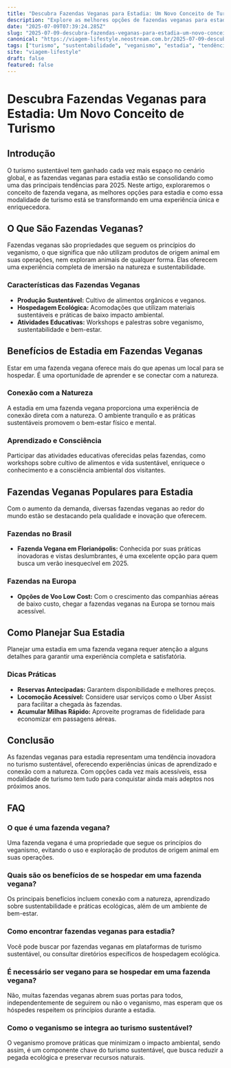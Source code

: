 ```yaml
---
title: "Descubra Fazendas Veganas para Estadia: Um Novo Conceito de Turismo"
description: "Explore as melhores opções de fazendas veganas para estadia e mergulhe em um turismo sustentável e inovador. Saiba como essa tendência se consolida em 2025."
date: "2025-07-09T07:39:24.285Z"
slug: "2025-07-09-descubra-fazendas-veganas-para-estadia-um-novo-conceito-de-turismo"
canonical: "https://viagem-lifestyle.neostream.com.br/2025-07-09-descubra-fazendas-veganas-para-estadia-um-novo-conceito-de-turismo"
tags: ["turismo", "sustentabilidade", "veganismo", "estadia", "tendências"]
site: "viagem-lifestyle"
draft: false
featured: false
---
```


# Descubra Fazendas Veganas para Estadia: Um Novo Conceito de Turismo

## Introdução
O turismo sustentável tem ganhado cada vez mais espaço no cenário global, e as fazendas veganas para estadia estão se consolidando como uma das principais tendências para 2025. Neste artigo, exploraremos o conceito de fazenda vegana, as melhores opções para estadia e como essa modalidade de turismo está se transformando em uma experiência única e enriquecedora.

## O Que São Fazendas Veganas?
Fazendas veganas são propriedades que seguem os princípios do veganismo, o que significa que não utilizam produtos de origem animal em suas operações, nem exploram animais de qualquer forma. Elas oferecem uma experiência completa de imersão na natureza e sustentabilidade.

### Características das Fazendas Veganas
- **Produção Sustentável:** Cultivo de alimentos orgânicos e veganos.
- **Hospedagem Ecológica:** Acomodações que utilizam materiais sustentáveis e práticas de baixo impacto ambiental.
- **Atividades Educativas:** Workshops e palestras sobre veganismo, sustentabilidade e bem-estar.

## Benefícios de Estadia em Fazendas Veganas
Estar em uma fazenda vegana oferece mais do que apenas um local para se hospedar. É uma oportunidade de aprender e se conectar com a natureza.

### Conexão com a Natureza
A estadia em uma fazenda vegana proporciona uma experiência de conexão direta com a natureza. O ambiente tranquilo e as práticas sustentáveis promovem o bem-estar físico e mental.

### Aprendizado e Consciência
Participar das atividades educativas oferecidas pelas fazendas, como workshops sobre cultivo de alimentos e vida sustentável, enriquece o conhecimento e a consciência ambiental dos visitantes.

## Fazendas Veganas Populares para Estadia
Com o aumento da demanda, diversas fazendas veganas ao redor do mundo estão se destacando pela qualidade e inovação que oferecem.

### Fazendas no Brasil
- **Fazenda Vegana em Florianópolis:** Conhecida por suas práticas inovadoras e vistas deslumbrantes, é uma excelente opção para quem busca um verão inesquecível em 2025.

### Fazendas na Europa
- **Opções de Voo Low Cost:** Com o crescimento das companhias aéreas de baixo custo, chegar a fazendas veganas na Europa se tornou mais acessível.

## Como Planejar Sua Estadia
Planejar uma estadia em uma fazenda vegana requer atenção a alguns detalhes para garantir uma experiência completa e satisfatória.

### Dicas Práticas
- **Reservas Antecipadas:** Garantem disponibilidade e melhores preços.
- **Locomoção Acessível:** Considere usar serviços como o Uber Assist para facilitar a chegada às fazendas.
- **Acumular Milhas Rápido:** Aproveite programas de fidelidade para economizar em passagens aéreas.

## Conclusão
As fazendas veganas para estadia representam uma tendência inovadora no turismo sustentável, oferecendo experiências únicas de aprendizado e conexão com a natureza. Com opções cada vez mais acessíveis, essa modalidade de turismo tem tudo para conquistar ainda mais adeptos nos próximos anos.

## FAQ

### O que é uma fazenda vegana?
Uma fazenda vegana é uma propriedade que segue os princípios do veganismo, evitando o uso e exploração de produtos de origem animal em suas operações.

### Quais são os benefícios de se hospedar em uma fazenda vegana?
Os principais benefícios incluem conexão com a natureza, aprendizado sobre sustentabilidade e práticas ecológicas, além de um ambiente de bem-estar.

### Como encontrar fazendas veganas para estadia?
Você pode buscar por fazendas veganas em plataformas de turismo sustentável, ou consultar diretórios específicos de hospedagem ecológica.

### É necessário ser vegano para se hospedar em uma fazenda vegana?
Não, muitas fazendas veganas abrem suas portas para todos, independentemente de seguirem ou não o veganismo, mas esperam que os hóspedes respeitem os princípios durante a estadia.

### Como o veganismo se integra ao turismo sustentável?
O veganismo promove práticas que minimizam o impacto ambiental, sendo assim, é um componente chave do turismo sustentável, que busca reduzir a pegada ecológica e preservar recursos naturais.